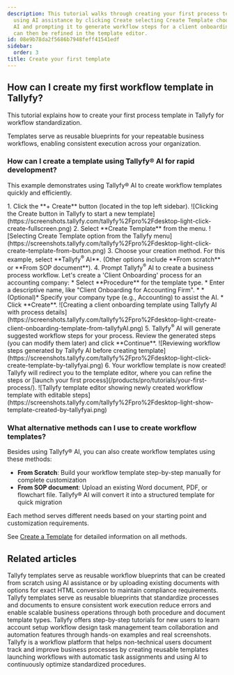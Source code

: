 ```yaml
---
description: This tutorial walks through creating your first process template in Tallyfy
  using AI assistance by clicking Create selecting Create Template choosing Tallyfy
  AI and prompting it to generate workflow steps for a client onboarding process which
  can then be refined in the template editor.
id: 08e9b78da2f5686b7948feff41541edf
sidebar:
  order: 3
title: Create your first template
---
```



## How can I create my first workflow template in Tallyfy?

This tutorial explains how to create your first process template in Tallyfy for workflow standardization.

Templates serve as reusable blueprints for your repeatable business workflows, enabling consistent execution across your organization.

### How can I create a template using Tallyfy® AI for rapid development?

This example demonstrates using Tallyfy® AI to create workflow templates quickly and efficiently.

<Steps>
1.  Click the **+ Create** button (located in the top left sidebar).
    ![Clicking the Create button in Tallyfy to start a new template](https://screenshots.tallyfy.com/tallyfy%2Fpro%2Fdesktop-light-click-create-fullscreen.png)
2.  Select **Create Template** from the menu.
    ![Selecting Create Template option from the Tallyfy menu](https://screenshots.tallyfy.com/tallyfy%2Fpro%2Fdesktop-light-click-create-template-from-button.png)
3.  Choose your creation method. For this example, select **Tallyfy<sup>®</sup> AI**. (Other options include **From scratch** or **From SOP document**).
4.  Prompt Tallyfy<sup>®</sup> AI to create a business process workflow. Let's create a 'Client Onboarding' process for an accounting company:
    *   Select **Procedure** for the template type.
    *   Enter a descriptive name, like "Client Onboarding for Accounting Firm".
    *   *(Optional)* Specify your company type (e.g., Accounting) to assist the AI.
    *   Click **Create**.
        ![Creating a client onboarding template using Tallyfy AI with process details](https://screenshots.tallyfy.com/tallyfy%2Fpro%2Fdesktop-light-create-client-onboarding-template-from-tallyfyAI.png)
5.  Tallyfy<sup>®</sup> AI will generate suggested workflow steps for your process. Review the generated steps (you can modify them later) and click **Continue**.
    ![Reviewing workflow steps generated by Tallyfy AI before creating template](https://screenshots.tallyfy.com/tallyfy%2Fpro%2Fdesktop-light-click-create-template-by-tallyfyai.png)
6.  Your workflow template is now created! Tallyfy will redirect you to the template editor, where you can refine the steps or [launch your first process](/products/pro/tutorials/your-first-process/).
    ![Tallyfy template editor showing newly created workflow template with editable steps](https://screenshots.tallyfy.com/tallyfy%2Fpro%2Fdesktop-light-show-template-created-by-tallyfyai.png)
</Steps>

### What alternative methods can I use to create workflow templates?

Besides using Tallyfy® AI, you can also create workflow templates using these methods:

*   **From Scratch**: Build your workflow template step-by-step manually for complete customization
*   **From SOP document**: Upload an existing Word document, PDF, or flowchart file. Tallyfy® AI will convert it into a structured template for quick migration

Each method serves different needs based on your starting point and customization requirements.

See [Create a Template](/products/pro/documenting/templates/create-template/) for detailed information on all methods.


## Related articles
<CardGrid>
<LinkTitleCard header="<b>Templates > How to create templates in Tallyfy</b>" href="/products/pro/documenting/templates/create-template/" > Tallyfy templates serve as reusable workflow blueprints that can be created from scratch using AI assistance or by uploading existing documents with options for exact HTML conversion to maintain compliance requirements. </LinkTitleCard>
<LinkTitleCard header="<b>Documenting > Templates</b>" href="/products/pro/documenting/templates/" > Tallyfy templates serve as reusable blueprints that standardize processes and documents to ensure consistent work execution reduce errors and enable scalable business operations through both procedure and document template types. </LinkTitleCard>
<LinkTitleCard header="<b>Pro > Getting started</b>" href="/products/pro/tutorials/" > Tallyfy offers step-by-step tutorials for new users to learn account setup workflow design task management team collaboration and automation features through hands-on examples and real screenshots. </LinkTitleCard>
<LinkTitleCard header="<b>Introduction</b>" href="/products/pro/" > Tallyfy is a workflow platform that helps non-technical users document track and improve business processes by creating reusable templates launching workflows with automatic task assignments and using AI to continuously optimize standardized procedures. </LinkTitleCard>
</CardGrid>